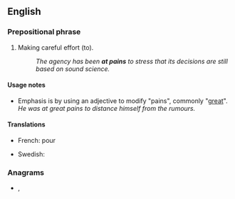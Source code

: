 ==English==

===Prepositional phrase===
{{en-prep phrase|[[at]] [[pains]]}}

# {{lb|en|idiomatic|with infinitive}} Making careful effort (to).
#: ''The agency has been '''at pains''' to stress that its decisions are still based on sound science.''

====Usage notes====
* Emphasis is by using an adjective to modify "pains", commonly "[[great]]". ''He was at great pains to distance himself from the rumours.''

====Translations====
{{trans-top|making careful effort}}
* French: {{t|fr|faire tout son possible}} pour
{{trans-mid}}
* Swedish: {{t|sv|bemöda sig om att}} {{qualifier|be at pains to}}
{{trans-bottom}}

===Anagrams===
* {{l|en|pinatas}}, {{l|en|taipans}}